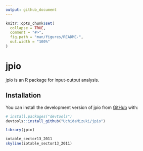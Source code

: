 ```yaml
---
output: github_document
---
```


<!-- README.md is generated from README.Rmd. Please edit that file -->

```r
knitr::opts_chunk$set(
  collapse = TRUE,
  comment = "#>",
  fig.path = "man/figures/README-",
  out.width = "100%"
)
```

# jpio

<!-- badges: start -->
<!-- badges: end -->

jpio is an R package for input-output analysis.

## Installation

You can install the development version of jpio from [GitHub](https://github.com/) with:

``` r
# install.packages("devtools")
devtools::install_github("UchidaMizuki/jpio")
```

```r
library(jpio)

iotable_sector13_2011
skyline(iotable_sector13_2011)
```
